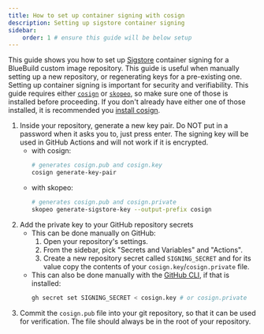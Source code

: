 ```yaml
---
title: How to set up container signing with cosign
description: Setting up sigstore container signing
sidebar:
    order: 1 # ensure this guide will be below setup
---
```


This guide shows you how to set up [Sigstore](https://www.sigstore.dev/) container signing for a BlueBuild custom image repository. This guide is useful when manually setting up a new repository, or regenerating keys for a pre-existing one. Setting up container signing is important for security and verifiability. This guide requires either [`cosign`](https://github.com/sigstore/cosign) or [`skopeo`](https://github.com/containers/skopeo), so make sure one of those is installed before proceeding. If you don't already have either one of those installed, it is recommended you [install cosign](https://docs.sigstore.dev/cosign/system_config/installation/).

1. Inside your repository, generate a new key pair. Do NOT put in a password when it asks you to, just press enter. The signing key will be used in GitHub Actions and will not work if it is encrypted.
    - with cosign:
        ```bash
        # generates cosign.pub and cosign.key
        cosign generate-key-pair
        ```
    - with skopeo:
        ```bash
        # generates cosign.pub and cosign.private
        skopeo generate-sigstore-key --output-prefix cosign
        ```
2. Add the private key to your GitHub repository secrets
    - This can be done manually on GitHub:
        1. Open your repository's settings.
        2. From the sidebar, pick "Secrets and Variables" and "Actions".
        3. Create a new repository secret called `SIGNING_SECRET` and for its value copy the contents of your `cosign.key`/`cosign.private` file.
    - This can also be done manually with the [GitHub CLI](https://cli.github.com/), if that is installed:
        ```bash
        gh secret set SIGNING_SECRET < cosign.key # or cosign.private
        ```
3. Commit the `cosign.pub` file into your git repository, so that it can be used for verification. The file should always be in the root of your repository.
